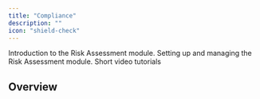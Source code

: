 ```yaml
---
title: "Compliance"
description: ""
icon: "shield-check"
---
```


<Columns cols={3}>
    <Card
        title="Introduction"
        icon="book"
        href="/compliance/introduction"
    >
        Introduction to the Risk Assessment module.
    </Card>
    <Card
        title="Getting Started"
        icon="screwdriver-wrench"
        href="/compliance/getting-started"
    >
        Setting up and managing the Risk Assessment module.
    </Card>
    <Card
        title="Tutorials"
        icon="person-chalkboard"
        href="/compliance/tutorials"
    >
        Short video tutorials
    </Card>
</Columns>

## Overview

